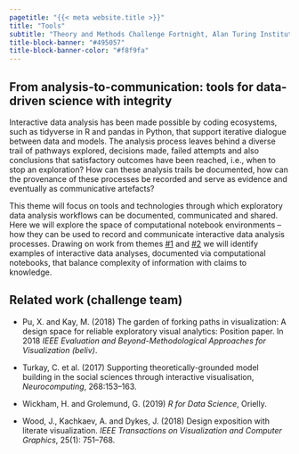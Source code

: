 ```yaml
---
pagetitle: "{{< meta website.title >}}"
title: "Tools"
subtitle: "Theory and Methods Challenge Fortnight, Alan Turing Institute" 
title-block-banner: "#495057"
title-block-banner-color: "#f8f9fa"
---
```

 
## From analysis-to-communication: tools for data-driven science with integrity

Interactive data analysis has been made possible by coding ecosystems, such as tidyverse in R and pandas in Python, that support iterative dialogue between data and models. The analysis process leaves behind a diverse trail of pathways explored, decisions made, failed attempts and also conclusions that satisfactory outcomes have been reached, i.e., when to stop an exploration? How can these analysis trails be documented, how can the provenance of these processes be recorded and serve as evidence and eventually as communicative artefacts?

This theme will focus on tools and technologies through which exploratory data analysis workflows can be documented, communicated and shared. Here we will explore the space of computational notebook environments – how they can be used to record and communicate interactive data analysis processes. Drawing on work from themes [#1](modelling/) and [#2](inference/) we will identify examples of interactive data analyses, documented via computational notebooks, that balance complexity of information with claims to knowledge. 

## Related work (challenge team)

* Pu, X. and Kay, M. (2018) The garden of forking paths in visualization: A design space for reliable exploratory visual analytics: Position paper. In 2018 *IEEE Evaluation and Beyond-Methodological Approaches for Visualization (beliv)*.

* Turkay, C. et al. (2017) Supporting theoretically-grounded model building in the social sciences through interactive visualisation, *Neurocomputing*, 268:153–163.

* Wickham, H. and Grolemund, G. (2019) *R for Data Science*, Orielly.

* Wood, J., Kachkaev, A. and Dykes, J. (2018) Design exposition with literate visualization. *IEEE Transactions on Visualization and Computer Graphics*, 25(1): 751--768.
